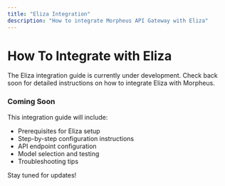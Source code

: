 ```yaml
---
title: "Eliza Integration"
description: "How to integrate Morpheus API Gateway with Eliza"
---
```


# How To Integrate with Eliza

<Note>
The Eliza integration guide is currently under development. Check back soon for detailed instructions on how to integrate Eliza with Morpheus.
</Note>

### Coming Soon

This integration guide will include:

- Prerequisites for Eliza setup
- Step-by-step configuration instructions
- API endpoint configuration
- Model selection and testing
- Troubleshooting tips

Stay tuned for updates!

